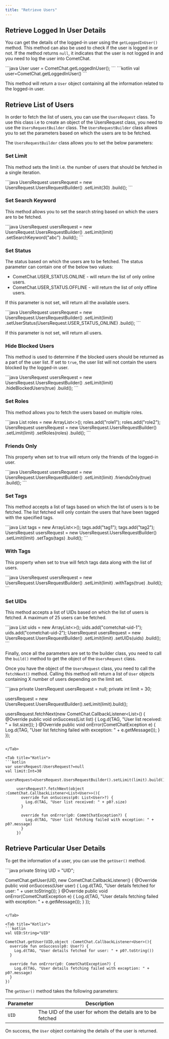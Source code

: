 ```yaml
---
title: "Retrieve Users"
---
```




## Retrieve Logged In User Details

You can get the details of the logged-in user using the `getLoggedInUser()` method. This method can also be used to check if the user is logged in or not. If the method returns `null`, it indicates that the user is not logged in and you need to log the user into CometChat.

<Tabs>
<Tab title="Java">
```java
User user = CometChat.getLoggedInUser();
```

</Tab>

<Tab title="Kotlin">
```kotlin
val user=CometChat.getLoggedInUser()
```

</Tab>

</Tabs>

This method will return a `User` object containing all the information related to the logged-in user.

## Retrieve List of Users

In order to fetch the list of users, you can use the `UsersRequest` class. To use this class i.e to create an object of the UsersRequest class, you need to use the `UsersRequestBuilder` class. The `UsersRequestBuilder` class allows you to set the parameters based on which the users are to be fetched.

The `UsersRequestBuilder` class allows you to set the below parameters:

### Set Limit

This method sets the limit i.e. the number of users that should be fetched in a single iteration.

<Tabs>
<Tab title="Java">
```java
UsersRequest usersRequest = new UsersRequest.UsersRequestBuilder()
  .setLimit(30)
  .build();
```

</Tab>

</Tabs>

### Set Search Keyword

This method allows you to set the search string based on which the users are to be fetched.

<Tabs>
<Tab title="Java">
```java
UsersRequest usersRequest = new UsersRequest.UsersRequestBuilder()
.setLimit(limit)
.setSearchKeyword("abc")
.build();
```

</Tab>

</Tabs>

### Set Status

The status based on which the users are to be fetched. The status parameter can contain one of the below two values:

* CometChat.USER\_STATUS.ONLINE - will return the list of only online users.
* CometChat.USER\_STATUS.OFFLINE - will return the list of only offline users.

If this parameter is not set, will return all the available users.

<Tabs>
<Tab title="Java">
```java
UsersRequest usersRequest = new UsersRequest.UsersRequestBuilder()
.setLimit(limit)
.setUserStatus(UsersRequest.USER_STATUS_ONLINE)
.build();
```

</Tab>

</Tabs>

If this parameter is not set, will return all users.

### Hide Blocked Users

This method is used to determine if the blocked users should be returned as a part of the user list. If set to `true`, the user list will not contain the users blocked by the logged-in user.

<Tabs>
<Tab title="Java">
```java
UsersRequest usersRequest = new UsersRequest.UsersRequestBuilder()
.setLimit(limit)
.hideBlockedUsers(true)
.build();
```

</Tab>

</Tabs>

### Set Roles

This method allows you to fetch the users based on multiple roles.

<Tabs>
<Tab title="Java">
```java
List<String> roles = new ArrayList<>();
roles.add("role1");
roles.add("role2");
UsersRequest usersRequest = new UsersRequest.UsersRequestBuilder()
.setLimit(limit)
.setRoles(roles)
.build();
```

</Tab>

</Tabs>

### Friends Only

This property when set to true will return only the friends of the logged-in user.

<Tabs>
<Tab title="Java">
```java
UsersRequest usersRequest = new UsersRequest.UsersRequestBuilder()
.setLimit(limit)
.friendsOnly(true)
.build();
```

</Tab>

</Tabs>

### Set Tags

This method accepts a list of tags based on which the list of users is to be fetched. The list fetched will only contain the users that have been tagged with the specified tags.

<Tabs>
<Tab title="Java">
```java
List<String> tags = new ArrayList<>();
tags.add("tag1");
tags.add("tag2");
UsersRequest usersRequest = new UsersRequest.UsersRequestBuilder()
.setLimit(limit)
.setTags(tags)
.build();
```

</Tab>

</Tabs>

### With Tags

This property when set to true will fetch tags data along with the list of users.

<Tabs>
<Tab title="Java">
```java
UsersRequest usersRequest = new UsersRequest.UsersRequestBuilder()
.setLimit(limit)
.withTags(true)
.build();
```

</Tab>

</Tabs>

### Set UIDs

This method accepts a list of UIDs based on which the list of users is fetched. A maximum of 25 users can be fetched.

<Tabs>
<Tab title="Java">
```java
List<String> uids = new ArrayList<>();
uids.add("cometchat-uid-1");
uids.add("cometchat-uid-2");
UsersRequest usersRequest = new UsersRequest.UsersRequestBuilder()
.setLimit(limit)
.setUIDs(uids)
.build();
```

</Tab>

</Tabs>

Finally, once all the parameters are set to the builder class, you need to call the `build()` method to get the object of the `UsersRequest` class.

Once you have the object of the `UsersRequest` class, you need to call the `fetchNext()` method. Calling this method will return a list of `User` objects containing X number of users depending on the limit set.

<Tabs>
<Tab title="Java">
```java
private UsersRequest usersRequest = null;
private int limit = 30;

usersRequest = new UsersRequest.UsersRequestBuilder().setLimit(limit).build();

usersRequest.fetchNext(new CometChat.CallbackListener<List<User>>() {
  @Override
  public void onSuccess(List <User> list) {
    Log.d(TAG, "User list received: " + list.size());
  }
  @Override
  public void onError(CometChatException e) {
    Log.d(TAG, "User list fetching failed with exception: " + e.getMessage());
  }
});
```

</Tab>

<Tab title="Kotlin">
```kotlin
var usersRequest:UsersRequest?=null
val limit:Int=30

usersRequest=UsersRequest.UsersRequestBuilder().setLimit(limit).build()
    
     usersRequest?.fetchNext(object :CometChat.CallbackListener<List<User>>(){
       override fun onSuccess(p0: List<User>?) {
         Log.d(TAG, "User list received: " + p0?.size)
       }

       override fun onError(p0: CometChatException?) {
         Log.d(TAG, "User list fetching failed with exception: " + p0?.message)
       }
     })
```

</Tab>

</Tabs>

## Retrieve Particular User Details

To get the information of a user, you can use the `getUser()` method.

<Tabs>
<Tab title="Java">
```java
private String UID = "UID";

CometChat.getUser(UID, new CometChat.CallbackListener<User>() {
  @Override
  public void onSuccess(User user) {
    Log.d(TAG, "User details fetched for user: " + user.toString());
  }
  @Override
  public void onError(CometChatException e) {
    Log.d(TAG, "User details fetching failed with exception: " + e.getMessage());
  }
});
```

</Tab>

<Tab title="Kotlin">
```kotlin
val UID:String="UID"

CometChat.getUser(UID,object :CometChat.CallbackListener<User>(){
  override fun onSuccess(p0: User?) {
    Log.d(TAG, "User details fetched for user: " + p0?.toString())
  }

  override fun onError(p0: CometChatException?) {
    Log.d(TAG, "User details fetching failed with exception: " + p0?.message)
  }
})
```

</Tab>

</Tabs>

The `getUser()` method takes the following parameters:

| Parameter | Description                                                |
| --------- | ---------------------------------------------------------- |
| `UID`     | The UID of the user for whom the details are to be fetched |

On success, the `User` object containing the details of the user is returned.
